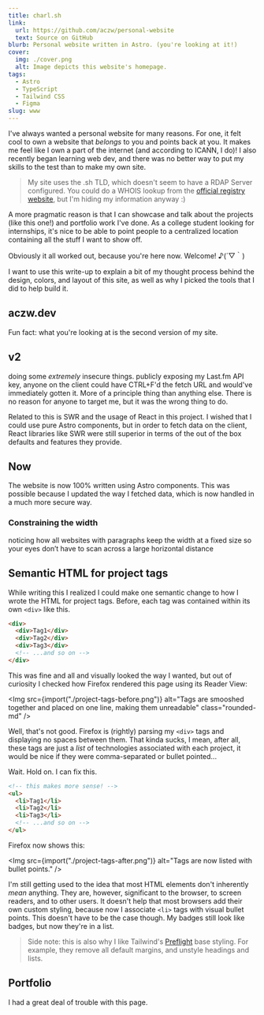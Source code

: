 ```yaml
---
title: charl.sh
link:
  url: https://github.com/aczw/personal-website
  text: Source on GitHub
blurb: Personal website written in Astro. (you're looking at it!)
cover:
  img: ./cover.png
  alt: Image depicts this website's homepage.
tags:
  - Astro
  - TypeScript
  - Tailwind CSS
  - Figma
slug: www
---
```




I've always wanted a personal website for many reasons. For one, it felt cool to own a website that *belongs* to you and points back at you. It makes me feel like I own a part of the internet (and according to ICANN, I do)! I also recently began learning web dev, and there was no better way to put my skills to the test than to make my own site.

> My site uses the .sh TLD, which doesn't seem to have a <Link href="https://deployment.rdap.org/#:~:text=.sh" newTab>RDAP Server</Link> configured. You could do a WHOIS lookup from the [official registry website](https://www.nic.sh/whois-search.htm?domain_name=charl.sh), but I'm hiding my information anyway :)

A more pragmatic reason is that I can showcase and talk about the projects (like this one!) and portfolio work I've done. As a college student looking for internships, it's nice to be able to point people to a centralized location containing all the stuff I want to show off.

Obviously it all worked out, because you're here now. Welcome! ♪(´▽｀)

I want to use this write-up to explain a bit of my thought process behind the design, colors, and layout of this site, as well as why I picked the tools that I did to help build it.

## aczw.dev

Fun fact: what you're looking at is the second version of my site.

## v2

doing some _extremely_ insecure things. publicly exposing my Last.fm API key, anyone on the client could have CTRL+F'd the fetch URL and would've immediately gotten it. More of a principle thing than anything else. There is no reason for anyone to target me, but it was the wrong thing to do.

Related to this is SWR and the usage of React in this project. I wished that I could use pure Astro components, but in order to fetch data on the client, React libraries like SWR were still superior in terms of the out of the box defaults and features they provide.

## Now

The website is now 100% written using Astro components. This was possible because I updated the way I fetched data, which is now handled in a much more secure way.

### Constraining the width

noticing how all websites with paragraphs keep the width at a fixed size so your eyes don’t have to scan across a large horizontal distance

## Semantic HTML for project tags

While writing this I realized I could make one semantic change to how I wrote the HTML for project tags. Before, each tag was contained within its own `<div>` like this.

```html
<div>
  <div>Tag1</div>
  <div>Tag2</div>
  <div>Tag3</div>
  <!-- ...and so on -->
</div>
```

This was fine and all and visually looked the way I wanted, but out of curiosity I checked how Firefox rendered this page using its Reader View:

<Img src={import("./project-tags-before.png")} alt="Tags are smooshed together and placed on one line, making them unreadable" class="rounded-md" />

Well, that's not good. Firefox is (rightly) parsing my `<div>` tags and displaying no spaces between them. That kinda sucks, I mean, after all, these tags are just a _list_ of technologies associated with each project, it would be nice if they were comma-separated or bullet pointed...

Wait. Hold on. I can fix this.

```html
<!-- this makes more sense! -->
<ul>
  <li>Tag1</li>
  <li>Tag2</li>
  <li>Tag3</li>
  <!-- ...and so on -->
</ul>
```

Firefox now shows this:

<Img src={import("./project-tags-after.png")} alt="Tags are now listed with bullet points." />

I'm still getting used to the idea that most HTML elements don't inherently _mean_ anything. They are, however, significant to the browser, to screen readers, and to other users. It doesn't help that most browsers add their own custom styling, because now I associate `<li>` tags with visual bullet points. This doesn't have to be the case though. My badges still look like badges, but now they're in a list.

> Side note: this is also why I like Tailwind's [Preflight](https://tailwindcss.com/docs/preflight) base styling. For example, they remove all default margins, and unstyle headings and lists.

## Portfolio

I had a great deal of trouble with this page.